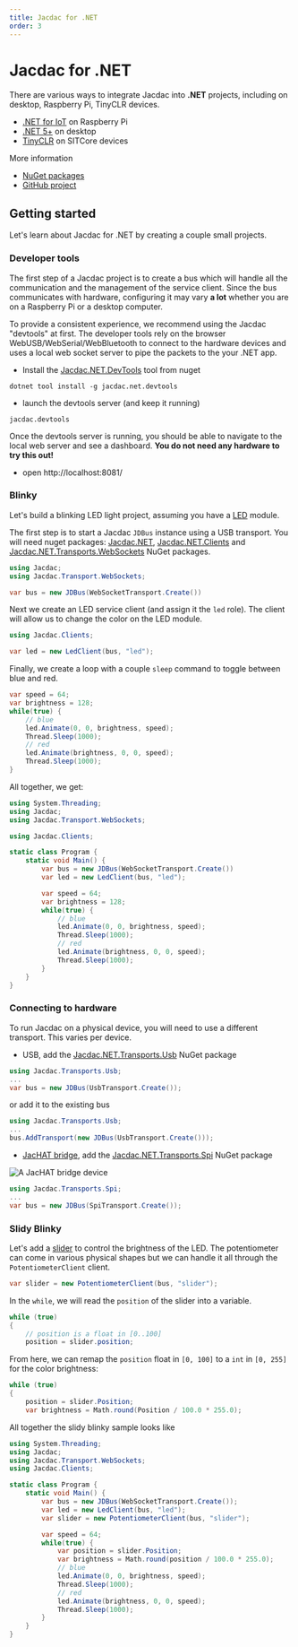 ```yaml
---
title: Jacdac for .NET
order: 3
---
```


# Jacdac for .NET

There are various ways to integrate Jacdac into **.NET** projects,
including on desktop, Raspberry Pi, TinyCLR devices.

-   [.NET for IoT](https://dotnet.microsoft.com/en-us/apps/iot) on Raspberry Pi
-   [.NET 5+](https://dotnet.microsoft.com/en-us/download/dotnet) on desktop
-   [TinyCLR](https://www.ghielectronics.com/tinyclr/) on SITCore devices

More information

-   [NuGet packages](https://www.nuget.org/profiles/Jacdac)
-   [GitHub project](https://github.com/microsoft/jacdac-dotnet)

## Getting started

Let's learn about Jacdac for .NET by creating a couple small projects.

### Developer tools

The first step of a Jacdac project is to create a bus which will handle all the communication and
the management of the service client.
Since the bus communicates with hardware, configuring it may vary **a lot** whether you are on a Raspberry Pi or a desktop computer.

To provide a consistent experience, we recommend using the Jacdac "devtools" at first.
The developer tools rely on the browser WebUSB/WebSerial/WebBluetooth to connect to the hardware devices and uses a local web socket server
to pipe the packets to the your .NET app.

-   Install the [Jacdac.NET.DevTools](https://www.nuget.org/packages/Jacdac.NET.DevTools/) tool from nuget 

```
dotnet tool install -g jacdac.net.devtools
```

-   launch the devtools server (and keep it running)

```
jacdac.devtools
```

Once the devtools server is running, you should be able to navigate to the local web server and see a dashboard.
**You do not need any hardware to try this out!**

- open http://localhost:8081/

### Blinky

Let's build a blinking LED light project, assuming you have a [LED](/services/led) module.

The first step is to start a Jacdac `JDBus` instance using a USB transport. 
You will need nuget packages: [Jacdac.NET](https://www.nuget.org/packages/Jacdac.NET/), 
[Jacdac.NET.Clients](https://www.nuget.org/packages/Jacdac.NET.Clients/) 
and [Jacdac.NET.Transports.WebSockets](https://www.nuget.org/packages/Jacdac.NET.Transports.WebSockets/) NuGet packages.

```cs
using Jacdac;
using Jacdac.Transport.WebSockets;

var bus = new JDBus(WebSocketTransport.Create())
```

Next we create an LED service client (and assign it the `led` role).
The client will allow us to change the color on the LED module.

```cs
using Jacdac.Clients;

var led = new LedClient(bus, "led");
```

Finally, we create a loop with a couple `sleep` command to
toggle between blue and red.

```cs
var speed = 64;
var brightness = 128;
while(true) {
    // blue
    led.Animate(0, 0, brightness, speed);
    Thread.Sleep(1000);
    // red
    led.Animate(brightness, 0, 0, speed);
    Thread.Sleep(1000);
}
```

All together, we get:

```cs
using System.Threading;
using Jacdac;
using Jacdac.Transport.WebSockets;

using Jacdac.Clients;

static class Program {
    static void Main() {
        var bus = new JDBus(WebSocketTransport.Create())
        var led = new LedClient(bus, "led");

        var speed = 64;
        var brightness = 128;
        while(true) {
            // blue
            led.Animate(0, 0, brightness, speed);
            Thread.Sleep(1000);
            // red
            led.Animate(brightness, 0, 0, speed);
            Thread.Sleep(1000);
        }
    }
}
```

### Connecting to hardware

To run Jacdac on a physical device, you will need to use a different transport. This varies per device.

* USB, add the [Jacdac.NET.Transports.Usb](https://www.nuget.org/packages/Jacdac.NET.Transports.Usb/) NuGet package

```cs
using Jacdac.Transports.Usb;
...
var bus = new JDBus(UsbTransport.Create());
```

or add it to the existing bus

```cs
using Jacdac.Transports.Usb;
...
bus.AddTransport(new JDBus(UsbTransport.Create()));
```

* [JacHAT bridge](/services/bridge), add the [Jacdac.NET.Transports.Spi](https://www.nuget.org/packages/Jacdac.NET.Transports.Spi/) NuGet package

![A JacHAT bridge device](/images/devices/microsoft/research/jmspibridgev37v37.catalog.jpg)

```cs
using Jacdac.Transports.Spi;
...
var bus = new JDBus(SpiTransport.Create());
```

### Slidy Blinky

Let's add a [slider](/services/potentiometer) to control the brightness of the LED.
The potentiometer can come in various physical shapes but we can handle it all
through the `PotentiometerClient` client.

```cs
var slider = new PotentiometerClient(bus, "slider");
```

In the `while`, we will read the `position` of the slider into a variable.

```cs
while (true) 
{
    // position is a float in [0..100]
    position = slider.position;
```

From here, we can remap the `position` float in `[0, 100]` to a `int` in `[0, 255]` for the color brightness:

```cs
while (true) 
{
    position = slider.Position;
    var brightness = Math.round(Position / 100.0 * 255.0);
```

All together the slidy blinky sample looks like

```cs
using System.Threading;
using Jacdac;
using Jacdac.Transport.WebSockets;
using Jacdac.Clients;

static class Program {
    static void Main() {
        var bus = new JDBus(WebSocketTransport.Create());
        var led = new LedClient(bus, "led");
        var slider = new PotentiometerClient(bus, "slider");

        var speed = 64;
        while(true) {
            var position = slider.Position;
            var brightness = Math.round(position / 100.0 * 255.0);
            // blue
            led.Animate(0, 0, brightness, speed);
            Thread.Sleep(1000);
            // red
            led.Animate(brightness, 0, 0, speed);
            Thread.Sleep(1000);
        }
    }
}
```

